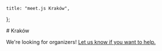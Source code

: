 	title: "meet.js Kraków",
};

<div className="prose dark:prose-invert max-w-none space-y-8 my-8">
  # Kraków

  We're looking for organizers! [Let us know if you want to help.](mailto:contact@meetjs.pl)
</div>
